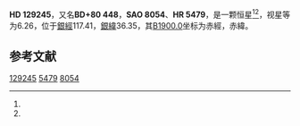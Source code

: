 {{Starbox begin
| name = HD 129245
}}
{{Starbox observe
| epoch = [[J2000.0|J2000.0]]
| constell = {{星座名待查}}<ref name=SIMBAD>{{cite web
 | url=http://simbad.u-strasbg.fr/simbad/sim-id?Ident=HR+5479
 | title=Pulsating variable Star
 | publisher=Centre de Données astronomiques de Strasbourg
 | work=SIMBAD
 | accessdate=2012-07-13
 | archive-date=2016-03-18
 | archive-url=https://web.archive.org/web/20160318003451/http://simbad.u-strasbg.fr/simbad/sim-id?Ident=HR+5479
 | dead-url=no
 }}</ref><ref name=DATA>{{cite web
 | url=http://vizier.u-strasbg.fr/viz-bin/VizieR-5?-out.add=.&-source=5050&-corr=PK=HR&-out.max=9999&HR=5479
 | title=VizieR Detailed Page
 | accessdate=2012-07-13
 | archive-date=2016-03-05
 | archive-url=https://web.archive.org/web/20160305021418/http://vizier.u-strasbg.fr/viz-bin/VizieR-5?-out.add=.&-source=5050&-corr=PK=HR&-out.max=9999&HR=5479
 | dead-url=no
 }}</ref>
| 星官 = 
| ra = {{RA|14|33|38.3}}<ref name=SIMBAD /><ref name=DATA />
| dec = {{DEC|+79|39|37}}<ref name=SIMBAD /><ref name=DATA />
| appmag_v = 6.26<ref name=SIMBAD /><ref name=DATA />
}}
{{Starbox character
| class = K3III<ref name=SIMBAD /><ref name=DATA />
| b-v = 1.3<ref name=SIMBAD /><ref name=DATA />
| u-b = 1.46<ref name=SIMBAD /><ref name=DATA />
| r-i = <ref name=SIMBAD /><ref name=DATA />
| variable = 
}}
{{Starbox astrometry
| radial_v = 1.46
| prop_mo_ra = -23
| parallax = 0.015
| p_error = 
}}
{{Starbox catalog
| names =BD+80 448，[[SAO星表|SAO]] 8054，[[HD星表|HD]] 129245，[[HR星表|HR]] 5479}}
{{Starbox reference |Simbad=HR+5479}}
{{Starbox end}}

'''HD 129245'''，又名'''BD+80 448'''，'''SAO 8054'''、'''HR 5479'''，是一颗恒星<ref name=SIMBAD /><ref name=DATA />，视星等为6.26，位于[[銀道座標系|銀經]]117.41，[[銀道座標系|銀緯]]36.35，其[[B1900.0|B1900.0]]坐标为赤經{{RA|14|36|23.2}}，赤緯{{DEC|+80|36.35|32}}。

== 参考文献 ==
{{reflist}}

{{star-stub}}

[[Category:HD和HDE天體|129245]]
[[Category:HR天體|5479]]
[[Category:SAO天體|8054]]